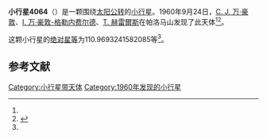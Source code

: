{{Infobox planet
| bgcolour = #FFFFC0
| name = 4064 Marjorie
| symbol = 
| image = 
| caption = 
| discovery = yes
| discovery_ref = 
| discoverer = [[C._J._万·豪敦|C. J. 万·豪敦]]、[[I._万·豪敦-格勒内费尔德|I. 万·豪敦-格勒内费尔德]]、[[T._赫雷爾斯|T. 赫雷爾斯]]
| discovery_site = [[帕洛马山|帕洛马山]] 
| discovered = 1960年9月24日
| designations = yes
| mp_name = 
| named_after = 
| alt_names = 2126 P-L/ 1951 HC / 1972 XT
| mp_category = [[主带小行星|主带小行星]]
| orbit_ref = <ref name="a">[http://ssd.jpl.nasa.gov/sbdb.cgi?sstr=4064 4064 Marjorie] {{Wayback|url=http://ssd.jpl.nasa.gov/sbdb.cgi?sstr=4064 |date=20201124003750 }}，小行星數據庫瀏覽器（JPL Small-Body Database Browser）－[[美国国家航空航天局|美国国家航空航天局]]喷气推进实验室</ref>
| epoch = 2456400.5 (2013年4月18日更新)
| aphelion = {{convert|2.568247097154541|AU|km|3|abbr=on|lk=out}}
| perihelion = {{convert|2.363689739983261|AU|km|3|abbr=on}}
| semimajor = {{convert|2.465968418568901|AU|km|3|abbr=on}}
| eccentricity = 0.04147607
| period = 1414.424246 [[日|日]]<br />3.87[[儒略年|儒略年]]
| avg_speed = 
| inclination = 7.196530810436329
| asc_node = 341.5619840826615
| mean_anomaly = 
| arg_peri = 110.9693241582085
| satellites = 
| physical_characteristics = yes
| dimensions = 
| mass = 
| density = 
| surface_grav = 
| escape_velocity = 
| sidereal_day = 
| axial_tilt = 
| pole_ecliptic_lat = 
| pole_ecliptic_lon = 
| albedo = 
| temperatures= 
| temp_name1 = 
| mean_temp_1 = 
| max_temp_1 = 
| temp_name2 = 
| max_temp_2 = 
| spectral_type = 
| abs_magnitude = 110.9693241582085
}}

'''小行星4064'''（{{lang-en|4064 Marjorie}}）是一颗围绕[[太阳|太阳]][[公转|公转]]的[[小行星|小行星]]。1960年9月24日，[[C._J._万·豪敦|C. J. 万·豪敦]]、[[I._万·豪敦-格勒内费尔德|I. 万·豪敦-格勒内费尔德]]、[[T._赫雷爾斯|T. 赫雷爾斯]]在帕洛马山发现了此天体<ref name="a" /><ref>{{cite news|title=小行星列表|url=http://cfa-www.harvard.edu/iau/lists/NumberedMPs.txt|accessdate=2013-07-08|newspaper=哈佛大学|archive-date=2008-05-17|archive-url=https://web.archive.org/web/20080517010638/http://cfa-www.harvard.edu/iau/lists/NumberedMPs.txt|dead-url=no}}</ref>。

这颗小行星的[[绝对星等|绝对星等]]为110.9693241582085等<ref name="a" />。

==参考文献==
{{reflist}}
{{Minor Planet Number|[[小行星4063|小行星4063]]|[[小行星4065|小行星4065]]}}

{{小天体}}

[[Category:小行星带天体|Category:小行星带天体]]
[[Category:1960年发现的小行星|Category:1960年发现的小行星]]

{{asteroid-stub}}